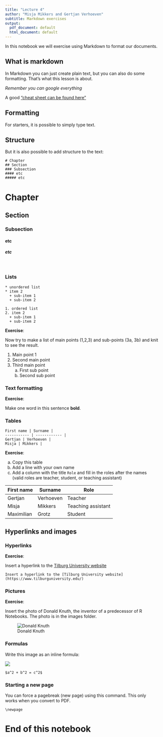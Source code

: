 ```yaml
---
title: "Lecture 4"
author: "Misja Mikkers and Gertjan Verhoeven"
subtitle: Markdown exercises
output:
  pdf_document: default
  html_document: default
---
```


In this notebook we will exercise using Markdown to format our documents.

## What is markdown

In Markdown you can just create plain text, but you can also do some formatting. That's what this lesson is about.

*Remember you can google everything*

A good ["cheat sheet can be found here"](https://raw.githubusercontent.com/rstudio/cheatsheets/master/rmarkdown-2.0.pdf)


## Formatting

For starters, it is possible to simply type text.

## Structure

But it is also possible to add structure to the text:

```
# Chapter
## Section
### Subsection
#### etc
##### etc
```

# Chapter
## Section
### Subsection
#### etc
##### etc

<br>

### Lists

```
* unordered list 
* item 2
  + sub-item 1
  + sub-item 2
  
1. ordered list
2. item 2
  + sub-item 1
  + sub-item 2
```

**Exercise**:

Now try to make a list of main points (1,2,3) and sub-points (3a, 3b) and knit to see the result.

1. Main point 1
2. Second main point
3. Third main point
    a. First sub point
    b. Second sub point

### Text formatting

**Exercise**:

Make one word in this sentence **bold**.


### Tables

```
First name | Surname |
----------- | ------------ |
Gertjan | Verhoeven |
Misja | Mikkers |
```

**Exercise**:

a. Copy this table
b. Add a line with your own name
c. Add a column with the title `Role` and fill in the roles after the names (valid roles are teacher, student, or teaching assistant)

First name | Surname | Role |
----------- | ------------ | ------------ |
Gertjan | Verhoeven |Teacher |
Misja | Mikkers |Teaching assistant |
Maximilian | Grotz | Student |

## Hyperlinks and images


### Hyperlinks


**Exercise**:

Insert a hyperlink to the [Tilburg University website](https://www.tilburguniversity.edu/)

```
Insert a hyperlink to the [Tilburg University website](https://www.tilburguniversity.edu/)
```


### Pictures


**Exercise**:

Insert the photo of Donald Knuth, the inventor of a predecessor of R Notebooks. The photo is in the images folder.

![Donald Knuth](~/BSc Economics - TiU/Semester 2/Programming in R and Python/Assignments/R/Programming21_student_V2/Rprogramming21_student/Lecture_4/images/knuth.jpeg)

### Formulas

Write this image as an inline formula:

![](images/formula.png)
```
$a^2 + b^2 = c^2$
```

### Starting a new page

You can force a pagebreak (new page) using this command.
This only works when you convert to PDF.

```
\newpage
```

# End of this notebook
